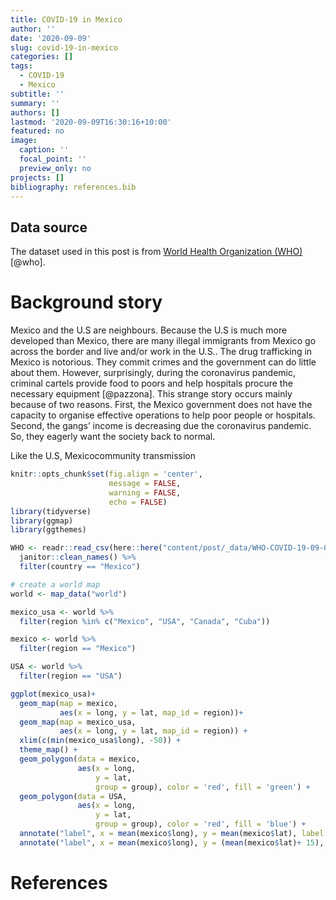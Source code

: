 ```yaml
---
title: COVID-19 in Mexico
author: ''
date: '2020-09-09'
slug: covid-19-in-mexico
categories: []
tags:
  - COVID-19
  - Mexico
subtitle: ''
summary: ''
authors: []
lastmod: '2020-09-09T16:30:16+10:00'
featured: no
image:
  caption: ''
  focal_point: ''
  preview_only: no
projects: []
bibliography: references.bib
---
```


## Data source
The dataset used in this post is from [World Health Organization (WHO)](https://covid19.who.int/table)[@who].

# Background story

Mexico and the U.S are neighbours. Because the U.S is much more developed than Mexico, there are many illegal immigrants from Mexico go across the border and live and/or work in the U.S.. The drug trafficking in Mexico is notorious. They commit crimes and the government can do little about them. However, surprisingly, during the coronavirus pandemic, criminal cartels provide food to poors and help hospitals procure the necessary equipment [@pazzona]. This strange story occurs mainly because of two reasons. First, the Mexico government does not have the capacity to organise effective operations to help poor people or hospitals. Second, the gangs' income is decreasing due the coronavirus pandemic. So, they eagerly want the society back to normal.

Like the U.S, Mexicocommunity transmission

```r
knitr::opts_chunk$set(fig.align = 'center',
                      message = FALSE,
                      warning = FALSE,
                      echo = FALSE)
library(tidyverse)
library(ggmap)
library(ggthemes)
```

```r
WHO <- readr::read_csv(here::here("content/post/_data/WHO-COVID-19-09-09-2020.csv")) %>% 
  janitor::clean_names() %>% 
  filter(country == "Mexico")
```

```r
# create a world map
world <- map_data("world")

mexico_usa <- world %>% 
  filter(region %in% c("Mexico", "USA", "Canada", "Cuba"))

mexico <- world %>% 
  filter(region == "Mexico")

USA <- world %>% 
  filter(region == "USA")

ggplot(mexico_usa)+
  geom_map(map = mexico,
           aes(x = long, y = lat, map_id = region))+
  geom_map(map = mexico_usa,
           aes(x = long, y = lat, map_id = region)) +
  xlim(c(min(mexico_usa$long), -50)) +
  theme_map() +
  geom_polygon(data = mexico,
               aes(x = long,
                   y = lat,
                   group = group), color = 'red', fill = 'green') +
  geom_polygon(data = USA,
               aes(x = long,
                   y = lat,
                   group = group), color = 'red', fill = 'blue') +
  annotate("label", x = mean(mexico$long), y = mean(mexico$lat), label = "Mexico") +
  annotate("label", x = mean(mexico$long), y = (mean(mexico$lat)+ 15), label = "USA")

```

# References
